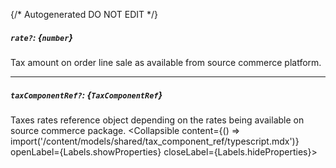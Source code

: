 {/* Autogenerated DO NOT EDIT  */}

##### `rate?`: *{`number`}*
Tax amount on order line sale as available from source commerce platform.

---
##### `taxComponentRef?`: *{`TaxComponentRef`}*
Taxes rates reference object depending on the rates being available on source commerce package.
<Collapsible content={() => import('/content/models/shared/tax_component_ref/typescript.mdx')} openLabel={Labels.showProperties} closeLabel={Labels.hideProperties}>
</Collapsible>


